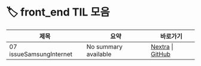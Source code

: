
# 🏷️ front_end TIL 모음

<LabelIcons />

| 제목 | 요약 | 바로가기 |
|------|------|----------|
| 07 issueSamsungInternet | No summary available | [Nextra](/til/til-2025/til-07/07-issueSamsungInternet) \| [GitHub](https://github.com/MinHyeok-lee1/TIL/blob/main/2025/07/07-issueSamsungInternet.md) |
